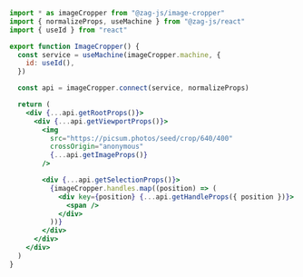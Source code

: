 ```jsx
import * as imageCropper from "@zag-js/image-cropper"
import { normalizeProps, useMachine } from "@zag-js/react"
import { useId } from "react"

export function ImageCropper() {
  const service = useMachine(imageCropper.machine, {
    id: useId(),
  })

  const api = imageCropper.connect(service, normalizeProps)

  return (
    <div {...api.getRootProps()}>
      <div {...api.getViewportProps()}>
        <img
          src="https://picsum.photos/seed/crop/640/400"
          crossOrigin="anonymous"
          {...api.getImageProps()}
        />

        <div {...api.getSelectionProps()}>
          {imageCropper.handles.map((position) => (
            <div key={position} {...api.getHandleProps({ position })}>
              <span />
            </div>
          ))}
        </div>
      </div>
    </div>
  )
}
```
